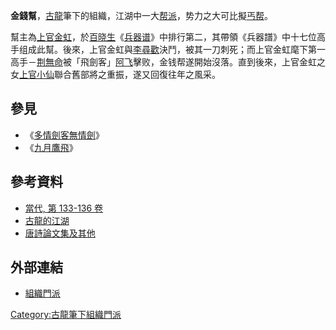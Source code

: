 '''金錢幫'''，[[古龍|古龍]]筆下的組織，江湖中一大[[帮派|帮派]]，势力之大可比擬[[丐帮|丐帮]]。

幫主為[[上官金虹|上官金虹]]，於[[百晓生|百晓生]]《[[兵器谱|兵器谱]]》中排行第二，其帶領《兵器譜》中十七位高手组成此幫。後來，上官金虹與[[李尋歡|李尋歡]]決鬥，被其一刀刺死；而上官金虹麾下第一高手－[[荆無命|荆無命]]被「飛劍客」[[阿飞|阿飞]]擊败，金钱帮遂開始沒落。直到後來，上官金虹之女[[上官小仙|上官小仙]]聯合舊部將之重振，遂又回復往年之風采。

== 參見 ==
*《[[多情劍客無情劍|多情劍客無情劍]]》
*《[[九月鷹飛|九月鷹飛]]》

==參考資料==
*[https://books.google.com.tw/books?id=wskJAQAAMAAJ&q=%E9%87%91%E9%8C%A2%E5%B9%AB&dq=%E9%87%91%E9%8C%A2%E5%B9%AB&hl=zh-TW&sa=X&ved=0CCgQ6AEwAmoVChMIivXs4YGOxgIV1jC8Ch1w6QCf 當代, 第 133-136 卷] {{Wayback|url=https://books.google.com.tw/books?id=wskJAQAAMAAJ&q=%E9%87%91%E9%8C%A2%E5%B9%AB&dq=%E9%87%91%E9%8C%A2%E5%B9%AB&hl=zh-TW&sa=X&ved=0CCgQ6AEwAmoVChMIivXs4YGOxgIV1jC8Ch1w6QCf |date=20150615135647 }}
*[https://books.google.com.tw/books?id=zT1OoIGT17YC&pg=PA291&dq=%E9%87%91%E9%8C%A2%E5%B9%AB&hl=zh-TW&sa=X&ved=0CDQQ6AEwBGoVChMIivXs4YGOxgIV1jC8Ch1w6QCf#v=onepage&q=%E9%87%91%E9%8C%A2%E5%B9%AB&f=false 古龍的江湖] {{Wayback|url=https://books.google.com.tw/books?id=zT1OoIGT17YC&pg=PA291&dq=%E9%87%91%E9%8C%A2%E5%B9%AB&hl=zh-TW&sa=X&ved=0CDQQ6AEwBGoVChMIivXs4YGOxgIV1jC8Ch1w6QCf#v=onepage&q=%E9%87%91%E9%8C%A2%E5%B9%AB&f=false |date=20150615140159 }}
*[https://books.google.com.tw/books?id=9K55AAAAIAAJ&q=%E9%87%91%E9%8C%A2%E5%B9%AB&dq=%E9%87%91%E9%8C%A2%E5%B9%AB&hl=zh-TW&sa=X&ved=0CC4Q6AEwA2oVChMIivXs4YGOxgIV1jC8Ch1w6QCf 唐詩論文集及其他] {{Wayback|url=https://books.google.com.tw/books?id=9K55AAAAIAAJ&q=%E9%87%91%E9%8C%A2%E5%B9%AB&dq=%E9%87%91%E9%8C%A2%E5%B9%AB&hl=zh-TW&sa=X&ved=0CC4Q6AEwA2oVChMIivXs4YGOxgIV1jC8Ch1w6QCf |date=20150615123013 }}

== 外部連結 ==
*[https://web.archive.org/web/20090217180047/http://gulong04.hp.infoseek.co.jp/gulong5c.htm 組織門派]

{{lit-stub}}

[[Category:古龍筆下組織門派|Category:古龍筆下組織門派]]